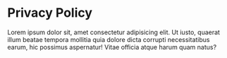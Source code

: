 # Privacy Policy

Lorem ipsum dolor sit, amet consectetur adipisicing elit. Ut iusto, quaerat illum beatae
tempora mollitia quia dolore dicta corrupti necessitatibus earum, hic possimus aspernatur!
Vitae officia atque harum quam natus?
